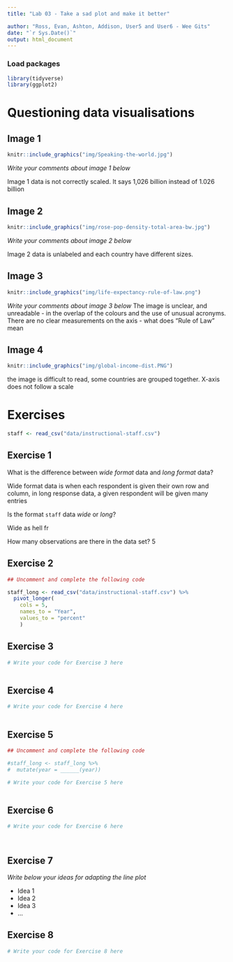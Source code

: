 ```yaml
---
title: "Lab 03 - Take a sad plot and make it better"

author: "Ross, Evan, Ashton, Addison, User5 and User6 - Wee Gits"
date: "`r Sys.Date()`"
output: html_document
---
```


### Load packages

```r
library(tidyverse)
library(ggplot2)
```


# Questioning data visualisations

## Image 1

```r
knitr::include_graphics("img/Speaking-the-world.jpg")
```

_Write your comments about image 1 below_

Image 1 data is not correctly scaled. 
It says 1,026 billion instead of 1.026 billion


## Image 2

```r
knitr::include_graphics("img/rose-pop-density-total-area-bw.jpg")
```

_Write your comments about image 2 below_

Image 2 data is unlabeled and each country have different sizes.

## Image 3

```r
knitr::include_graphics("img/life-expectancy-rule-of-law.png")
```

_Write your comments about image 3 below_
The image is unclear, and unreadable - in the overlap of the colours and the use of unusual acronyms.
There are no clear measurements on the axis - what does "Rule of Law" mean



## Image 4

```r
knitr::include_graphics("img/global-income-dist.PNG")
```

the image is difficult to read, some countries are grouped together. X-axis does not follow a scale 





# Exercises

```r
staff <- read_csv("data/instructional-staff.csv")
```


## Exercise 1

What is the difference between *wide format* data and *long format* data?

Wide format data is when each respondent is given their own row and column, in long response data, a given respondent will be given many entries


Is the format `staff` data *wide* or *long*?

Wide as hell fr

How many observations are there in the data set?
5



## Exercise 2

```r
## Uncomment and complete the following code

staff_long <- read_csv("data/instructional-staff.csv") %>%
  pivot_longer(
    cols = 5, 
    names_to = "Year",
    values_to = "percent"
    )

```


## Exercise 3

```r
# Write your code for Exercise 3 here



```

## Exercise 4

```r
# Write your code for Exercise 4 here



```

## Exercise 5

```r
## Uncomment and complete the following code

#staff_long <- staff_long %>%
#  mutate(year = ______(year))
```


```r
# Write your code for Exercise 5 here



```

## Exercise 6

```r
# Write your code for Exercise 6 here




```

## Exercise 7

_Write below your ideas for adapting the line plot_

* Idea 1
* Idea 2
* Idea 3
* ...


## Exercise 8

```r
# Write your code for Exercise 8 here



```

